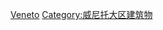 {{Commons category|Churches in Veneto}}

[[Category:意大利各大区教堂|Veneto]]
[[Category:威尼托大区建筑物|Category:威尼托大区建筑物]]
